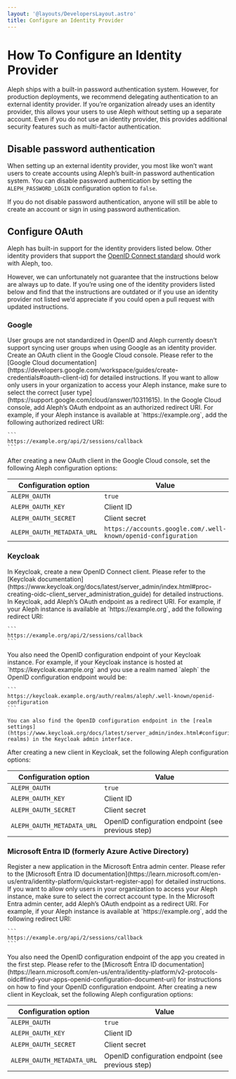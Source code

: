 ```yaml
---
layout: '@layouts/DevelopersLayout.astro'
title: Configure an Identity Provider
---
```


# How To Configure an Identity Provider

<p class="lead">Aleph ships with a built-in password authentication system. However, for production deployments, we recommend delegating authentication to an external identity provider. If you’re organization already uses an identity provider, this allows your users to use Aleph without setting up a separate account. Even if you do not use an identity provider, this provides additional security features such as multi-factor authentication.</p>

## Disable password authentication

When setting up an external identity provider, you most like won’t want users to create accounts using Aleph’s built-in password authentication system. You can disable password authentication by setting the `ALEPH_PASSWORD_LOGIN` configuration option to `false`.

<Callout theme="danger">
  If you do not disable password authentication, anyone will still be able to create an account or sign in using password authentication.
</Callout>

## Configure OAuth
Aleph has built-in support for the identity providers listed below. Other identity providers that support the [OpenID Connect standard](https://en.wikipedia.org/wiki/OpenID#OpenID_Connect_(OIDC)) should work with Aleph, too.

However, we can unfortunately not guarantee that the instructions below are always up to date. If you’re using one of the identity providers listed below and find that the instructions are outdated or if you use an identity provider not listed we’d appreciate if you could open a pull request with updated instructions.

### Google

<Callout>
  User groups are not standardized in OpenID and Aleph currently doesn’t support syncing user groups when using Google as an identity provider.
</Callout>

<Steps>
  <Step>
    Create an OAuth client in the Google Cloud console. Please refer to the [Google Cloud documentation](https://developers.google.com/workspace/guides/create-credentials#oauth-client-id) for detailed instructions.
  </Step>

  <Step>
    If you want to allow only users in your organization to access your Aleph instance, make sure to select the correct [user type](https://support.google.com/cloud/answer/10311615).
  </Step>

  <Step>
    In the Google Cloud console, add Aleph’s OAuth endpoint as an authorized redirect URI. For example, if your Aleph instance is available at `https://example.org`, add the following authorized redirect URI:

    ```
    https://example.org/api/2/sessions/callback
    ```
  </Step>

  <Step>
    After creating a new OAuth client in the Google Cloud console, set the following Aleph configuration options:

| Configuration option | Value |
| --- | --- |
| `ALEPH_OAUTH` | `true` |
| `ALEPH_OAUTH_KEY` | Client ID |
| `ALEPH_OAUTH_SECRET` | Client secret |
| `ALEPH_OAUTH_METADATA_URL` | `https://accounts.google.com/.well-known/openid-configuration` |
  </Step>
</Steps>

### Keycloak

<Steps>
  <Step>
    In Keycloak, create a new OpenID Connect client. Please refer to the [Keycloak documentation](https://www.keycloak.org/docs/latest/server_admin/index.html#proc-creating-oidc-client_server_administration_guide) for detailed instructions.
  </Step>

  <Step>
    In Keycloak, add Aleph’s OAuth endpoint as a redirect URI. For example, if your Aleph instance is available at `https://example.org`, add the following redirect URI:

    ```
    https://example.org/api/2/sessions/callback
    ```
  </Step>

  <Step>
    You also need the OpenID configuration endpoint of your Keycloak instance. For example, if your Keycloak instance is hosted at `https://keycloak.example.org` and you use a realm named `aleph` the OpenID configuration endpoint would be:

    ```
    https://keycloak.example.org/auth/realms/aleph/.well-known/openid-configuration
    ```

    You can also find the OpenID configuration endpoint in the [realm settings](https://www.keycloak.org/docs/latest/server_admin/index.html#configuring-realms) in the Keycloak admin interface.
  </Step>

  <Step>
    After creating a new client in Keycloak, set the following Aleph configuration options:

| Configuration option | Value |
| --- | --- |
| `ALEPH_OAUTH` | `true` |
| `ALEPH_OAUTH_KEY` | Client ID |
| `ALEPH_OAUTH_SECRET` | Client secret |
| `ALEPH_OAUTH_METADATA_URL` | OpenID configuration endpoint (see previous step) |
  </Step>
</Steps>

### Microsoft Entra ID (formerly Azure Active Directory)

<Steps>
  <Step>
    Register a new application in the Microsoft Entra admin center. Please refer to the [Microsoft Entra ID documentation](https://learn.microsoft.com/en-us/entra/identity-platform/quickstart-register-app) for detailed instructions.
  </Step>

  <Step>
    If you want to allow only users in your organization to access your Aleph instance, make sure to select the correct account type.
  </Step>

  <Step>
    In the Microsoft Entra admin center, add Aleph’s OAuth endpoint as a redirect URI. For example, if your Aleph instance is available at `https://example.org`, add the following redirect URI:

    ```
    https://example.org/api/2/sessions/callback
    ```
  </Step>

  <Step>
    You also need the OpenID configuration endpoint of the app you created in the first step. Please refer to the [Microsoft Entra ID documentation](https://learn.microsoft.com/en-us/entra/identity-platform/v2-protocols-oidc#find-your-apps-openid-configuration-document-uri) for instructions on how to find your OpenID configuration endpoint.
  </Step>  

  <Step>
    After creating a new client in Keycloak, set the following Aleph configuration options:

| Configuration option | Value |
| --- | --- |
| `ALEPH_OAUTH` | `true` |
| `ALEPH_OAUTH_KEY` | Client ID |
| `ALEPH_OAUTH_SECRET` | Client secret |
| `ALEPH_OAUTH_METADATA_URL` | OpenID configuration endpoint (see previous step) |
  </Step>
</Steps>

